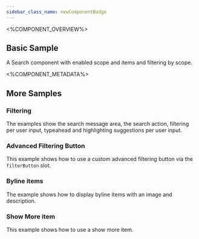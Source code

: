 ```yaml
---
sidebar_class_name: newComponentBadge
---
```



<%COMPONENT_OVERVIEW%>

## Basic Sample
A Search component with enabled scope and items and filtering by scope.

<Basic />

<%COMPONENT_METADATA%>

## More Samples

### Filtering
The examples show the search message area, the search action, filtering per user input, typeahead and highlighting suggestions per user input.

<Advanced />

### Advanced Filtering Button
This example shows how to use a custom advanced filtering button via the `filterButton` slot.

<AdvancedFilter />

### Byline items
The example shows how to display byline items with an image and description.

<Byline />

### Show More item
This example shows how to use a show more item.

<ShowMore />

